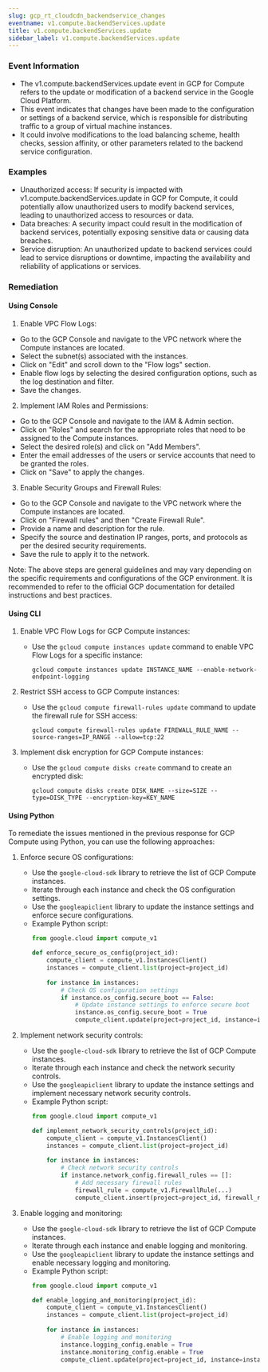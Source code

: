 ```yaml
--- 
slug: gcp_rt_cloudcdn_backendservice_changes
eventname: v1.compute.backendServices.update
title: v1.compute.backendServices.update
sidebar_label: v1.compute.backendServices.update
---
```

                       


### Event Information

- The v1.compute.backendServices.update event in GCP for Compute refers to the update or modification of a backend service in the Google Cloud Platform.
- This event indicates that changes have been made to the configuration or settings of a backend service, which is responsible for distributing traffic to a group of virtual machine instances.
- It could involve modifications to the load balancing scheme, health checks, session affinity, or other parameters related to the backend service configuration.


### Examples

- Unauthorized access: If security is impacted with v1.compute.backendServices.update in GCP for Compute, it could potentially allow unauthorized users to modify backend services, leading to unauthorized access to resources or data.
- Data breaches: A security impact could result in the modification of backend services, potentially exposing sensitive data or causing data breaches.
- Service disruption: An unauthorized update to backend services could lead to service disruptions or downtime, impacting the availability and reliability of applications or services.

### Remediation

#### Using Console

1. Enable VPC Flow Logs:
- Go to the GCP Console and navigate to the VPC network where the Compute instances are located.
- Select the subnet(s) associated with the instances.
- Click on "Edit" and scroll down to the "Flow logs" section.
- Enable flow logs by selecting the desired configuration options, such as the log destination and filter.
- Save the changes.

2. Implement IAM Roles and Permissions:
- Go to the GCP Console and navigate to the IAM & Admin section.
- Click on "Roles" and search for the appropriate roles that need to be assigned to the Compute instances.
- Select the desired role(s) and click on "Add Members".
- Enter the email addresses of the users or service accounts that need to be granted the roles.
- Click on "Save" to apply the changes.

3. Enable Security Groups and Firewall Rules:
- Go to the GCP Console and navigate to the VPC network where the Compute instances are located.
- Click on "Firewall rules" and then "Create Firewall Rule".
- Provide a name and description for the rule.
- Specify the source and destination IP ranges, ports, and protocols as per the desired security requirements.
- Save the rule to apply it to the network.

Note: The above steps are general guidelines and may vary depending on the specific requirements and configurations of the GCP environment. It is recommended to refer to the official GCP documentation for detailed instructions and best practices.

#### Using CLI

1. Enable VPC Flow Logs for GCP Compute instances:
   - Use the `gcloud compute instances update` command to enable VPC Flow Logs for a specific instance:
     ```
     gcloud compute instances update INSTANCE_NAME --enable-network-endpoint-logging
     ```

2. Restrict SSH access to GCP Compute instances:
   - Use the `gcloud compute firewall-rules update` command to update the firewall rule for SSH access:
     ```
     gcloud compute firewall-rules update FIREWALL_RULE_NAME --source-ranges=IP_RANGE --allow=tcp:22
     ```

3. Implement disk encryption for GCP Compute instances:
   - Use the `gcloud compute disks create` command to create an encrypted disk:
     ```
     gcloud compute disks create DISK_NAME --size=SIZE --type=DISK_TYPE --encryption-key=KEY_NAME
     ```

#### Using Python

To remediate the issues mentioned in the previous response for GCP Compute using Python, you can use the following approaches:

1. Enforce secure OS configurations:
   - Use the `google-cloud-sdk` library to retrieve the list of GCP Compute instances.
   - Iterate through each instance and check the OS configuration settings.
   - Use the `googleapiclient` library to update the instance settings and enforce secure configurations.
   - Example Python script:
     ```python
     from google.cloud import compute_v1

     def enforce_secure_os_config(project_id):
         compute_client = compute_v1.InstancesClient()
         instances = compute_client.list(project=project_id)
         
         for instance in instances:
             # Check OS configuration settings
             if instance.os_config.secure_boot == False:
                 # Update instance settings to enforce secure boot
                 instance.os_config.secure_boot = True
                 compute_client.update(project=project_id, instance=instance)
     ```

2. Implement network security controls:
   - Use the `google-cloud-sdk` library to retrieve the list of GCP Compute instances.
   - Iterate through each instance and check the network security controls.
   - Use the `googleapiclient` library to update the instance settings and implement necessary network security controls.
   - Example Python script:
     ```python
     from google.cloud import compute_v1

     def implement_network_security_controls(project_id):
         compute_client = compute_v1.InstancesClient()
         instances = compute_client.list(project=project_id)
         
         for instance in instances:
             # Check network security controls
             if instance.network_config.firewall_rules == []:
                 # Add necessary firewall rules
                 firewall_rule = compute_v1.FirewallRule(...)
                 compute_client.insert(project=project_id, firewall_rule=firewall_rule)
     ```

3. Enable logging and monitoring:
   - Use the `google-cloud-sdk` library to retrieve the list of GCP Compute instances.
   - Iterate through each instance and enable logging and monitoring.
   - Use the `googleapiclient` library to update the instance settings and enable necessary logging and monitoring.
   - Example Python script:
     ```python
     from google.cloud import compute_v1

     def enable_logging_and_monitoring(project_id):
         compute_client = compute_v1.InstancesClient()
         instances = compute_client.list(project=project_id)
         
         for instance in instances:
             # Enable logging and monitoring
             instance.logging_config.enable = True
             instance.monitoring_config.enable = True
             compute_client.update(project=project_id, instance=instance)
     ```

 